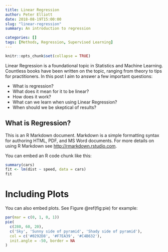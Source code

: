 ```yaml
---
title: Linear Regression
author: Peter Elliott
date: 2018-08-19T15:00:00
slug: "linear-regression"
summary: An introduction to regression

categories: []
tags: [Methods, Regression, Supervised Learning]
---
```

```r
knitr::opts_chunk$set(collapse = TRUE)
```

Linear Regression is a foundational topic in Statistics and Machine Learning. Countless books have been written on the topic, ranging from theory to tips for practitioners. In this post I aim to answer a few important questions:

* What is regression?
* What does it mean for it to be linear?
* How does it work?
* What can we learn when using Linear Regression?
* When should we be skeptical of results?

## What is Regression?
 
This is an R Markdown document. Markdown is a simple formatting syntax for authoring HTML, PDF, and MS Word documents. For more details on using R Markdown see <http://rmarkdown.rstudio.com>.
 
 You can embed an R code chunk like this:
 
```r
summary(cars)
fit <- lm(dist ~ speed, data = cars)
fit
```

# Including Plots
 
 You can also embed plots. See Figure \@ref(fig:pie) for example:
 
```r
par(mar = c(0, 1, 0, 1))
pie(
  c(280, 60, 20),
  c('Sky', 'Sunny side of pyramid', 'Shady side of pyramid'),
  col = c('#0292D8', '#F7EA39', '#C4B632'),
  init.angle = -50, border = NA
)
```
